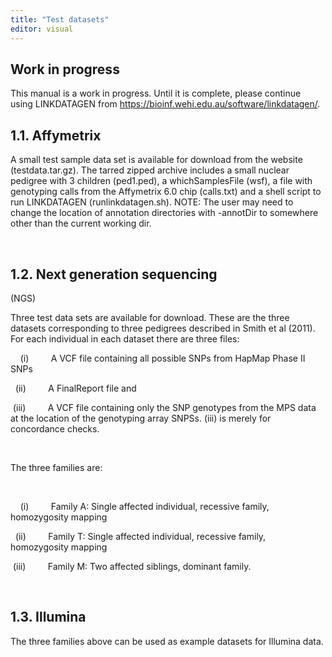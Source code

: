 ```yaml
---
title: "Test datasets"
editor: visual
---
```


:::{.callout-warning}
## Work in progress
This manual is a work in progress. 
Until it is complete, please continue using LINKDATAGEN from
<https://bioinf.wehi.edu.au/software/linkdatagen/>.
:::

## 1.1. Affymetrix

A small test sample data set is available for download from the website (testdata.tar.gz). The tarred zipped archive includes a small nuclear pedigree with 3 children (ped1.ped), a whichSamplesFile (wsf), a file with genotyping calls from the Affymetrix 6.0 chip (calls.txt) and a shell script to run LINKDATAGEN (runlinkdatagen.sh). NOTE: The user may need to change the location of annotation directories with -annotDir to somewhere other than the current working dir.

 

## 1.2. Next generation sequencing

(NGS)

Three test data sets are available for download. These are the three datasets corresponding to three pedigrees described in Smith et al (2011). For each individual in each dataset there are three files:

    (i)         A VCF file containing all possible SNPs from HapMap Phase II SNPs

  (ii)         A FinalReport file and

 (iii)         A VCF file containing only the SNP genotypes from the MPS data at the location of the genotyping array SNPSs. (iii) is merely for concordance checks.

 

The three families are:

 

    (i)         Family A: Single affected individual, recessive family, homozygosity mapping

  (ii)         Family T: Single affected individual, recessive family, homozygosity mapping

 (iii)         Family M: Two affected siblings, dominant family.

 

## 1.3. Illumina

The three families above can be used as example datasets for Illumina data.

